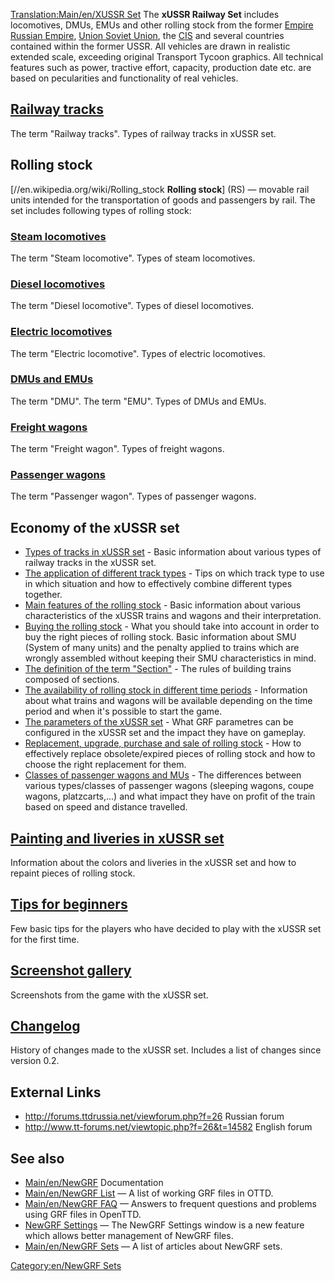 
[[Translation:Main/en/XUSSR Set]]
{{en/Infobox NewGRF|setname= xUSSR Set
|screenshot= Main screenshot_EN_1.png
|artist= George, Wowan, Simozzz, Ghost, Rubiroid, Engineer_Keen, Otecan, LitNik
|coder= George 
|focus= Trains
|homepage=forums.ttdrussia.net/viewforum.php?f=26
|homepagename= xUSSR Set at ttdrussia.net
|copyright= copyrighted
}}
The '''xUSSR Railway Set''' includes locomotives, DMUs, EMUs and other rolling stock from the former [http://www.wikipedia.org/wiki/Russian Empire Russian Empire], [http://www.wikipedia.org/wiki/Soviet Union Soviet Union], the [http://www.wikipedia.org/wiki/Commonwealth_of_Independent_States CIS] and several countries contained within the former USSR. All vehicles are drawn in realistic extended scale, exceeding original Transport Tycoon graphics. All technical features such as power, tractive effort, capacity, production date etc. are based on pecularities and functionality of real vehicles.


== [[Main/en/XUSSR Set/Railway tracks|Railway tracks]] ==
The term "Railway tracks". Types of railway tracks in xUSSR set.

== Rolling stock ==
[//en.wikipedia.org/wiki/Rolling_stock '''Rolling stock'''] (RS) — movable rail units intended for the transportation of goods and passengers by rail. The set includes following types of rolling stock:
===[[Main/en/XUSSR Set/Steam|Steam locomotives]]===
The term "Steam locomotive". Types of steam locomotives.

===[[Main/en/XUSSR Set/diesel locomotive|Diesel locomotives]]===
The term "Diesel locomotive". Types of diesel locomotives.

===[[Main/en/XUSSR Set/Electric locomotive|Electric locomotives]]===
The term "Electric locomotive". Types of electric locomotives.

===[[Main/en/XUSSR Set/DMU EMU|DMUs and EMUs]]===
The term "DMU". The term "EMU". Types of DMUs and EMUs.

=== [[Main/en/XUSSR Set/Freight wagon|Freight wagons]] ===
The term "Freight wagon". Types of freight wagons.

===[[Main/en/XUSSR Set/Passenger wagon|Passenger wagons]] ===
The term "Passenger wagon". Types of passenger wagons.

==Economy of the xUSSR set==
* [[Main/en/XUSSR Set/Types of tracks in xUSSR set|Types of tracks in xUSSR set]] - Basic information about various types of railway tracks in the xUSSR set.
* [[Main/en/XUSSR Set/The application of tracks in the game|The application of different track types]] - Tips on which track type to use in which situation and how to effectively combine different types together.
* [[Main/en/XUSSR Set/Main features of rolling stock|Main features of the rolling stock]] - Basic information about various characteristics of the xUSSR trains and wagons and their interpretation.
*[[Main/en/XUSSR Set/Buy the rolling stock|Buying the rolling stock]] - What you should take into account in order to buy the right pieces of rolling stock. Basic information about SMU (System of many units) and the penalty applied to trains which are wrongly assembled without keeping their SMU characteristics in mind.
* [[Main/en/XUSSR Set/The concept of the term section|The definition of the term "Section"]] - The rules of building trains composed of sections. 
* [[Main/en/XUSSR Set/The availability of trains in different time periods|The availability of rolling stock in different time periods]] - Information about what trains and wagons will be available depending on the time period and when it's possible to start the game.
* [[Main/en/XUSSR Set/The parameters of the xUSSR set|The parameters of the xUSSR set]] - What GRF parametres can be configured in the xUSSR set and the impact they have on gameplay.
* [[Main/en/XUSSR Set/Replacement upgrade purchase and sale of rolling stock|Replacement, upgrade, purchase and sale of rolling stock]] - How to effectively replace obsolete/expired pieces of rolling stock and how to choose the right replacement for them.
* [[Main/en/XUSSR Set/Features passenger transportation|Classes of passenger wagons and MUs]] - The differences between various types/classes of passenger wagons (sleeping wagons, coupe wagons, platzcarts,...) and what impact they have on profit of the train based on speed and distance travelled.

== [[Main/en/XUSSR Set/Painting and liveryes in xUSSR set|Painting and liveries in xUSSR set]]  ==
Information about the colors and liveries in the xUSSR set and how to repaint pieces of rolling stock.

==[[Main/en/XUSSR Set/Tips for beginners|Tips for beginners]] ==
Few basic tips for the players who have decided to play with the xUSSR set for the first time.

== [[Main/en/XUSSR Set/Screenshots gallery|Screenshot gallery]] ==
Screenshots from the game with the xUSSR set.

==[[Main/en/XUSSR Set/Change history|Changelog]]==
History of changes made to the xUSSR set. Includes a list of changes since version 0.2.

==External Links==
*http://forums.ttdrussia.net/viewforum.php?f=26 Russian forum
*http://www.tt-forums.net/viewtopic.php?f=26&t=14582 English forum

== See also ==
* [[Main/en/NewGRF]] Documentation
* [[Main/en/NewGRF List]] &mdash; A list of working GRF files in OTTD.
* [[Main/en/NewGRF FAQ]] &mdash; Answers to frequent questions and problems using GRF files in OpenTTD.
* [[Main/en/NewGRF#Activating NewGRFs|NewGRF Settings]] &mdash; The NewGRF Settings window is a new feature which allows better management of NewGRF files. 
* [[Main/en/NewGRF Sets]] &mdash; A list of articles about NewGRF sets.

[[Category:en/NewGRF Sets]]